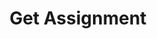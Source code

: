 ---
title: 'Get Assignment'
openapi: 'GET /assignment/get/{company_slug}/{assignment_id}/'
'og:sitename': 'Hierarch.io - Help Center'
'og:title': 'Get Assignment | Hierarch.io Help Center'
'og:logo': '/logo/logo-text-dark.png'
'og:image': '/images/help-center-banner.png'
'twitter:title': 'Get Assignment | Hierarch.io Help Center'
'twitter:image': '/images/help-center-banner.png'
---